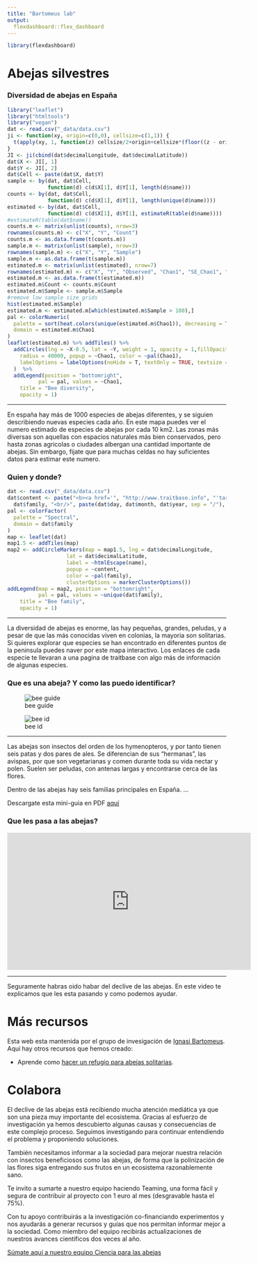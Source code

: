 ```yaml
---
title: "Bartomeus lab"
output: 
  flexdashboard::flex_dashboard
---
```


```r
library(flexdashboard)

```

Abejas silvestres {.storyboard}
=========================================

### Diversidad de abejas en España

```r
library("leaflet")
library("htmltools")
library("vegan")
dat <- read.csv("_data/data.csv")
ji <- function(xy, origin=c(0,0), cellsize=c(1,1)) {
  t(apply(xy, 1, function(z) cellsize/2+origin+cellsize*(floor((z - origin)/cellsize))))
}
JI <- ji(cbind(dat$decimalLongitude, dat$decimalLatitude))
dat$X <- JI[, 1]
dat$Y <- JI[, 2]
dat$Cell <- paste(dat$X, dat$Y)
sample <- by(dat, dat$Cell, 
             function(d) c(d$X[1], d$Y[1], length(d$name)))
counts <- by(dat, dat$Cell, 
             function(d) c(d$X[1], d$Y[1], length(unique(d$name))))
estimated <- by(dat, dat$Cell, 
             function(d) c(d$X[1], d$Y[1], estimateR(table(d$name))))
#estimateR(table(dat$name))
counts.m <- matrix(unlist(counts), nrow=3)
rownames(counts.m) <- c("X", "Y", "Count")
counts.m <- as.data.frame(t(counts.m))
sample.m <- matrix(unlist(sample), nrow=3)
rownames(sample.m) <- c("X", "Y", "Sample")
sample.m <- as.data.frame(t(sample.m))
estimated.m <- matrix(unlist(estimated), nrow=7)
rownames(estimated.m) <- c("X", "Y", "Observed", "Chao1", "SE_Chao1", "ACE", "SE_ACE")
estimated.m <- as.data.frame(t(estimated.m))
estimated.m$Count <- counts.m$Count
estimated.m$Sample <- sample.m$Sample
#remove low sample size grids
hist(estimated.m$Sample)
estimated.m <- estimated.m[which(estimated.m$Sample > 100),]
pal <- colorNumeric(
  palette = sort(heat.colors(unique(estimated.m$Chao1)), decreasing = TRUE),
  domain = estimated.m$Chao1
)
leaflet(estimated.m) %>% addTiles() %>%
  addCircles(lng = ~X-0.5, lat = ~Y, weight = 1, opacity = 1,fillOpacity = 0.5,
    radius = 40000, popup = ~Chao1, color = ~pal(Chao1),
    labelOptions = labelOptions(noHide = T, textOnly = TRUE, textsize = "2000px")
  )  %>%
  addLegend(position = "bottomright", 
          pal = pal, values = ~Chao1,
    title = "Bee diversity",
    opacity = 1)
```

*** 

En españa hay más de 1000 especies de abejas diferentes, y se siguien describiendo nuevas especies cada año. En este mapa puedes ver el numero estimado de especies de abejas por cada 10 km2. Las zonas más diversas son aquellas con espacios naturales más bien conservados, pero hasta zonas agricolas o ciudades albergan una cantidad importante de abejas. Sin embargo, fijate que para muchas celdas no hay suficientes datos para estimar este numero. 

### Quien y donde?

```r
dat <- read.csv("_data/data.csv")
dat$content <- paste("<b><a href='", "http://www.traitbase.info", "'target='_blank'>", dat$name, "</a></b>", "<br/>", 
  dat$family, "<br/>", paste(dat$day, dat$month, dat$year, sep = "/"), sep = "")
pal <- colorFactor(
  palette = "Spectral",
  domain = dat$family
)
map <- leaflet(dat)
map1.5 <- addTiles(map)
map2 <- addCircleMarkers(map = map1.5, lng = dat$decimalLongitude, 
                   lat = dat$decimalLatitude, 
                   label = ~htmlEscape(name),
                   popup = ~content,
                   color = ~pal(family),
                   clusterOptions = markerClusterOptions())
addLegend(map = map2, position = "bottomright", 
          pal = pal, values = ~unique(dat$family),
    title = "Bee family",
    opacity = 1)
```

*** 

La diversidad de abejas es enorme, las hay pequeñas, grandes, peludas, y a pesar de que las más conocidas viven en colonias, la mayoria son solitarias. Si quieres explorar que especies se han encontrado en diferentes puntos de la peninsula puedes naver por este mapa interactivo. Los enlaces de cada especie te llevaran a una pagina de traitbase con algo más de información de algunas especies.

### Que es una abeja? Y como las puedo identificar?

<div style="width:300px; height=200px">
![bee guide](media/que_abeja.jpg)
</div>
<div style="width:300px; height=200px">
![bee id](media/que_abeja.jpg)
</div>

*** 

Las abejas son insectos del orden de los hymenopteros, y por tanto tienen seis patas y dos pares de ales. Se diferencian de sus "hermanas", las avispas, por que son vegetarianas y comen durante toda su vida nectar y polen. Suelen ser peludas, con antenas largas y encontrarse cerca de las flores.   

Dentro de las abejas hay seis familias principales en España. ... 

Descargate esta mini-guia en PDF [aquí](link)

### Que les pasa a las abejas?

<!--html_preserve-->
<iframe width="560" height="315" src="https://www.youtube.com/watch?v=n5udBqq3qYg" frameborder="0" allowfullscreen></iframe>
<!--/html_preserve-->

*** 

Seguramente habras oido habar del declive de las abejas. En este video te explicamos que les esta pasando y como podemos ayudar.

Más recursos
=========================================

Esta web esta mantenida por el grupo de invesigación de [Ignasi Bartomeus](http://www.bartomeuslab.com). Aquí hay otros recursos que hemos creado:  

- Aprende como [hacer un refugio para abejas solitarias](https://www.youtube.com/watch?v=1JOVKWPSuLY).  

Colabora
=========================================

El declive de las abejas está recibiendo mucha atención mediática ya que son una pieza muy importante del ecosistema. Gracias al esfuerzo de investigación ya hemos descubierto algunas causas y consecuencias de este complejo proceso. Seguimos investigando para continuar entendiendo el problema y proponiendo soluciones.

También necesitamos informar a la sociedad para mejorar nuestra relación con insectos beneficiosos como las abejas, de forma que la polinización de las flores siga entregando sus frutos en un ecosistema razonablemente sano.

Te invito a sumarte a nuestro equipo haciendo Teaming, una forma fácil y segura de contribuir al proyecto con 1 euro al mes (desgravable hasta el 75%).

Con tu apoyo contribuirás a la investigación co-financiando experimentos y nos ayudarás a generar recursos y guías que nos permitan informar mejor a la sociedad. Como miembro del equipo recibirás actualizaciones de nuestros avances científicos dos veces al año.  

[Súmate aquí a nuestro equipo Ciencia para las abejas](https://www.teaming.net/cienciaparalasabejas)
